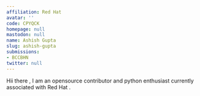```yaml
---
affiliation: Red Hat
avatar: ''
code: CPYQCK
homepage: null
mastodon: null
name: Ashish Gupta
slug: ashish-gupta
submissions:
- BCCBHN
twitter: null
---
```


Hii there , I am an opensource contributor and python enthusiast currently associated with Red Hat .
